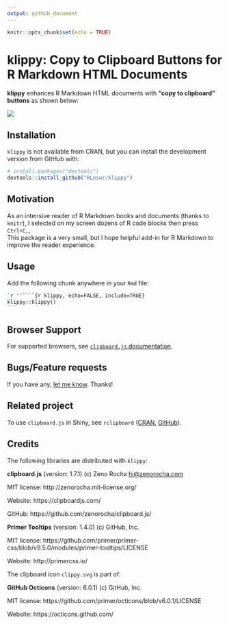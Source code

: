 ```yaml
---
output: github_document
---
```


<!-- README.md is generated from README.Rmd. Please edit that file -->


```r
knitr::opts_chunk$set(echo = TRUE)
```

# klippy: Copy to Clipboard Buttons for R Markdown HTML Documents

**klippy** enhances R Markdown HTML documents with **"copy to clipboard" buttons** as shown below:

![](./inst/README_files/img/klippy.png)

## Installation

`klippy` is not available from CRAN, but you can install the development version from GitHub with:

```r
# install.packages("devtools")
devtools::install_github("RLesur/klippy")
```

## Motivation

As an intensive reader of R Markdown books and documents (thanks to `knitr`), I selected on my screen dozens of R code blocks then press `Ctrl+C`...  
This package is a very small, but I hope helpful add-in for R Markdown to improve the reader experience.

## Usage

Add the following chunk anywhere in your `Rmd` file:

````markdown
`r ''````{r klippy, echo=FALSE, include=TRUE}
klippy::klippy()
```
````

## Browser Support

For supported browsers, see [`clipboard.js` documentation](https://clipboardjs.com/#browser-support).

## Bugs/Feature requests

If you have any, [let me know](https://github.com/RLesur/klippy/issues). Thanks!

## Related project

To use `clipboard.js` in Shiny, see `rclipboard` ([CRAN](https://cran.r-project.org/package=rclipboard), [GitHub](https://github.com/sbihorel/rclipboard)).

## Credits

The following libraries are distributed with `klippy`:     

**clipboard.js** (version: 1.7.1) (c) Zeno Rocha <hi@zenorocha.com>     

MIT license: http://zenorocha.mit-license.org/

Website: https://clipboardjs.com/

GitHub: https://github.com/zenorocha/clipboard.js/

**Primer Tooltips** (version: 1.4.0) (c) GitHub, Inc.

MIT license: https://github.com/primer/primer-css/blob/v9.5.0/modules/primer-tooltips/LICENSE

Website: http://primercss.io/

The clipboard icon `clippy.svg` is part of:

**GitHub Octicons** (version: 6.0.1) (c) GitHub, Inc.

MIT license: https://github.com/primer/octicons/blob/v6.0.1/LICENSE

Website: https://octicons.github.com/
